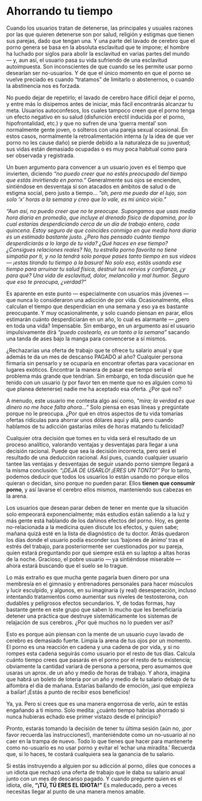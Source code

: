 # Ahorrando tu tiempo {#ahorrando-tu-tiempo}

Cuando los usuarios tratan de detenerse, las principales y usuales razones por las que quieren detenerse son por salud, religión y estigmas que tienen sus parejas, dado que tengan una. Y una parte del lavado de cerebro que el porno genera se basa en la absoluta esclavitud que te impone; el hombre ha luchado por siglos para abolir la esclavitud en varias partes del mundo — y, aun así, el usuario pasa su vida sufriendo de una esclavitud autoimpuesta. Son inconscientes de que cuando se les permite usar porno desearían ser no-usuarios. Y de que el único momento en que el porno se vuelve preciado es cuando “tratamos” de limitarlo o abstenernos, o cuando la abstinencia nos es forzada.

No puedo dejar de repetirlo; el lavado de cerebro hace difícil dejar el porno, y entre más lo disipemos antes de iniciar, más fácil encontrarás alcanzar tu meta. Usuarios autoconfesos, los cuales tampoco creen que el porno tenga un efecto negativo en su salud (disfunción eréctil inducida por el porno, hipofrontalidad, etc.) y que no sufren de una ‘guerra mental’ son normalmente gente joven, o solteros con una pareja sexual ocasional. En estos casos, normalmente la retroalimentación interna (y la idea de que ver porno no les cause daño) se pierde debido a la naturaleza de su juventud; sus vidas están demasiado ocupadas o es muy poca habitual como para ser observada y registrada.

Un buen argumento para convencer a un usuario joven es el tiempo que invierten, diciendo _“no puedo creer que no estés preocupado del tiempo que estás invirtiendo en porno.”_ Generalmente sus ojos se encienden, sintiéndose en desventaja si son atacados en ámbitos de salud o de estigma social, pero justo a tiempo... _“oh, pero me puedo dar el lujo, son solo ‘x' horas a la semana y creo que lo vale, es mi único vicio.”_

_“Aun así, no puedo creer que no te preocupe. Supongamos que usas media hora diaria en promedio, que incluye el drenado físico de dopamina, por lo cual estarías desperdiciando cerca de un día de trabajo entero, cada quincena. Estoy seguro de que coincides conmigo en que media hora diaria es un estimado bastante justo. ¿Pero has pensado cuánto tiempo desperdiciarás a lo largo de tu vida? ¿Qué haces en ese tiempo? ¿Consigues relaciones reales? No, tu estrella porno favorita no tiene simpatía por ti, y no la tendrá solo porque pases tanto tiempo en sus videos — ¡estas tirando tu tiempo a la basura! No solo eso, estás usando ese tiempo para arruinar tu salud física, destruir tus nervios y confianza, ¿y para qué? Una vida de esclavitud, dolor, melancolía y mal humor. Seguro que eso te preocupa, ¿verdad?”_

Es aparente en este punto — especialmente con usuarios más jóvenes — que nunca lo consideraron una adicción de por vida. Ocasionalmente, ellos calculan el tiempo que desperdician en una semana y eso ya es bastante preocupante. Y muy ocasionalmente, y solo cuando piensan en parar, ellos estimarán cuánto desperdiciarán en un año, lo cual es alarmante — ¿pero en toda una vida? Impensable. Sin embargo, en un argumento así el usuario impulsivamente dirá _“puedo costearlo, es un tanto a la semana”_ sacando una tanda de ases bajo la manga para convencerse a sí mismos.

¿Rechazarías una oferta de trabajo que te ofrece tu salario anual y que además te da un mes de descanso PAGADO al año? Cualquier persona firmaría sin pensarlo y se ocuparía en encontrar ofertas para vacacionar en lugares exóticos. Encontrar la manera de pasar ese tiempo sería el problema más grande que tendrían. Sin embargo, en toda discusión que he tenido con un usuario (y por favor ten en mente que no es alguien como tú que planea detenerse) nadie me ha aceptado esa oferta. ¿Por qué no?

A menudo, este usuario me contesta algo así como, _“mira; la verdad es que dinero no me hace falta ahora...”_ Solo piensa en esas líneas y pregúntate porque no le preocupa. ¿Por qué en otros aspectos de tu vida tomarías ofertas ridículas para ahorrar unos dólares aquí y allá, pero cuando hablamos de tu adicción gastarías miles de horas matando tu felicidad?

Cualquier otra decisión que tomes en tu vida será el resultado de un proceso analítico, valorando ventajas y desventajas para llegar a una decisión racional. Puede que sea la decisión incorrecta, pero será el resultado de una deducción racional. Así pues, cuando cualquier usuario tantee las ventajas y desventajas de seguir usando porno siempre llegará a la misma conclusión: _“¡DEJA DE USARLO! ¡ERES UN TONTO!”_ Por lo tanto, podemos deducir que todos los usuarios lo están usando no porque ellos quieran o decidan, sino porque no pueden parar. Ellos **tienen que consumir porno**, y así lavarse el cerebro ellos mismos, manteniendo sus cabezas en la arena.

Los usuarios que desean parar deben de tener en mente que la situación solo empeorará exponencialmente; más estudios están saliendo a la luz y más gente está hablando de los dañinos efectos del porno. Hoy, es gente no-relacionada a la medicina quien discute los efectos, y quien sabe; mañana quizá esté en la lista de diagnóstico de tu doctor. Atrás quedaron los días donde el usuario podía esconder sus ‘bajones de ánimo’ tras el estrés del trabajo, para posteriormente ser cuestionados por su pareja, quien estará preguntando por qué siempre está en su laptop a altas horas de la noche. Gracioso, el pobre usuario — ya sintiéndose miserable — ahora estará buscando que el suelo se lo trague.

Lo más extraño es que mucha gente pagaría buen dinero por una membresía en el gimnasio y entrenadores personales para hacer músculos y lucir esculpido, y algunos, en su imaginaria (y real) desesperación, incluso intentando tratamientos como aumentar sus niveles de testosterona, con dudables y peligrosos efectos secundarios. Y, de todas formas, hay bastante gente en este grupo que saben lo mucho que les beneficiaría detener una práctica que destruye sistemáticamente los sistemas de relajación de sus cerebros. ¿Por qué muchos no lo pueden ver así?

Esto es porque aún piensan con la mente de un usuario cuyo lavado de cerebro es demasiado fuerte. Limpia la arena de tus ojos por un momento. El porno es una reacción en cadena y una cadena de por vida, y si no rompes esta cadena seguirás como usuario por el resto de tus días. Calcula cuánto tiempo crees que pasarás en el porno por el resto de tu existencia; obviamente la cantidad variará de persona a persona, pero asumamos que usaras un aprox. de un año y medio de horas de trabajo. Y ahora, imagina que habrá un boleto de lotería por un año y medio de tu salario debajo de tu alfombra el día de mañana. Estarías bailando de emoción, ¡así que empieza a bailar! ¡Estás a punto de recibir esos beneficios!

Ya, ya. Pero si crees que es una manera engorrosa de verlo, aún te estás engañando a ti mismo. Solo medita: ¿cuánto tiempo habrías ahorrado si nunca hubieras echado ese primer vistazo desde el principio?

Pronto, estarás tomando la decisión de tener tu última sesión (aún no, ¡por favor recuerda las instrucciones!), manteniéndote como un no-usuario al no caer en la trampa de nuevo. Todo lo que tienes que hacer para mantenerte como no-usuario es no usar porno y evitar el ‘echar una miradita.’ Recuerda que, si lo haces, te costará cualquiera sea la ganancia de tu salario.

Si estás instruyendo a alguien por su adicción al porno, diles que conoces a un idiota que rechazó una oferta de trabajo que le daba su salario anual junto con un mes de descanso pagado. Y cuando pregunte quien es el idiota, dile, **“¡TÚ, TÚ ERES EL IDIOTA!”** Es maleducado, pero a veces necesitas llegar al punto de una manera menos amable.
